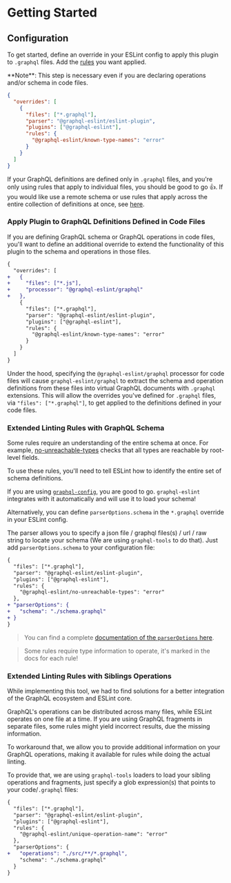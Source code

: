 
# Getting Started

## Configuration

To get started, define an override in your ESLint config to apply this plugin to `.graphql` files.
Add the [rules](/rules) you want applied.

<Callout type="error" emoji="🚨">
  **Note**: This step is necessary even if you are declaring operations and/or schema in code files.
</Callout>

```json filename=".eslintrc.json"
{
  "overrides": [
    {
      "files": ["*.graphql"],
      "parser": "@graphql-eslint/eslint-plugin",
      "plugins": ["@graphql-eslint"],
      "rules": {
        "@graphql-eslint/known-type-names": "error"
      }
    }
  ]
}
```

If your GraphQL definitions are defined only in `.graphql` files, and you're only using rules that
apply to individual files, you should be good to go 👍. If you would like use a remote schema or use
rules that apply across the entire collection of definitions at once, see
[here](#extended-linting-rules-with-graphql-schema).

### Apply Plugin to GraphQL Definitions Defined in Code Files

If you are defining GraphQL schema or GraphQL operations in code files, you'll want to define an
additional override to extend the functionality of this plugin to the schema and operations in those
files.

```diff filename=".eslintrc.json"
{
  "overrides": [
+   {
+     "files": ["*.js"],
+     "processor": "@graphql-eslint/graphql"
+   },
    {
      "files": ["*.graphql"],
      "parser": "@graphql-eslint/eslint-plugin",
      "plugins": ["@graphql-eslint"],
      "rules": {
        "@graphql-eslint/known-type-names": "error"
      }
    }
  ]
}
```

Under the hood, specifying the `@graphql-eslint/graphql` processor for code files will cause
`graphql-eslint/graphql` to extract the schema and operation definitions from these files into
virtual GraphQL documents with `.graphql` extensions. This will allow the overrides you've defined
for `.graphql` files, via `"files": ["*.graphql"]`, to get applied to the definitions defined in
your code files.

### Extended Linting Rules with GraphQL Schema

Some rules require an understanding of the entire schema at once. For example,
[no-unreachable-types](https://the-guild.dev/graphql/eslint/rules/no-unreachable-types) checks that
all types are reachable by root-level fields.

To use these rules, you'll need to tell ESLint how to identify the entire set of schema definitions.

If you are using [`graphql-config`](https://the-guild.dev/graphql/config), you are good to go.
`graphql-eslint` integrates with it automatically and will use it to load your schema!

Alternatively, you can define `parserOptions.schema` in the `*.graphql` override in your ESLint
config.

The parser allows you to specify a json file / graphql files(s) / url / raw string to locate your
schema (We are using `graphql-tools` to do that). Just add `parserOptions.schema` to your
configuration file:

```diff filename=".eslintrc.json"
{
  "files": ["*.graphql"],
  "parser": "@graphql-eslint/eslint-plugin",
  "plugins": ["@graphql-eslint"],
  "rules": {
    "@graphql-eslint/no-unreachable-types": "error"
  },
+ "parserOptions": {
+   "schema": "./schema.graphql"
+ }
}
```

> You can find a complete
> [documentation of the `parserOptions` here](/docs/getting-started/parser-options).

> Some rules require type information to operate, it's marked in the docs for each rule!

### Extended Linting Rules with Siblings Operations

While implementing this tool, we had to find solutions for a better integration of the GraphQL
ecosystem and ESLint core.

GraphQL's operations can be distributed across many files, while ESLint operates on one file at a
time. If you are using GraphQL fragments in separate files, some rules might yield incorrect
results, due the missing information.

To workaround that, we allow you to provide additional information on your GraphQL operations,
making it available for rules while doing the actual linting.

To provide that, we are using `graphql-tools` loaders to load your sibling operations and fragments,
just specify a glob expression(s) that points to your code/`.graphql` files:

```diff filename=".eslintrc.json"
{
  "files": ["*.graphql"],
  "parser": "@graphql-eslint/eslint-plugin",
  "plugins": ["@graphql-eslint"],
  "rules": {
    "@graphql-eslint/unique-operation-name": "error"
  },
  "parserOptions": {
+   "operations": "./src/**/*.graphql",
    "schema": "./schema.graphql"
  }
}
```
